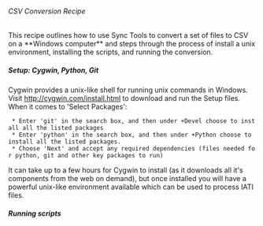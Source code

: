 ====== CSV Conversion Recipe ======
This recipe outlines how to use Sync Tools to convert a  set of files to CSV on a **Windows computer** and steps through the process of install a unix environment, installing the scripts, and running the conversion. 

===== Setup: Cygwin, Python, Git =====

Cygwin provides a unix-like shell for running unix commands in Windows. Visit [[http://cygwin.com/install.html]] to download and run the Setup files. When it comes to 'Select Packages':
  * Enter 'git' in the search box, and then under +Devel choose to install all the listed packages
  * Enter 'python' in the search box, and then under +Python choose to install all the listed packages.
  * Choose 'Next' and accept any required dependencies (files needed for python, git and other key packages to run)

It can take up to a few hours for Cygwin to install (as it downloads all it's components from the web on demand), but once installed you will have a powerful unix-like environment available which can be used to process IATI files. 

===== Running scripts =====
